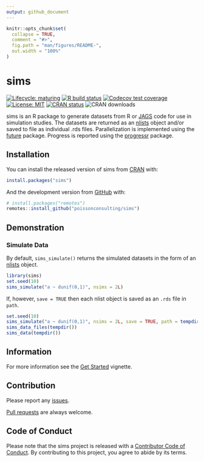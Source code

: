 ```yaml
---
output: github_document
---
```


<!-- README.md is generated from README.Rmd. Please edit that file -->

```r
knitr::opts_chunk$set(
  collapse = TRUE,
  comment = "#>",
  fig.path = "man/figures/README-",
  out.width = "100%"
)
```
# sims

<!-- badges: start -->
[![Lifecycle: maturing](https://img.shields.io/badge/lifecycle-maturing-blue.svg)](https://www.tidyverse.org/lifecycle/#maturing)
[![R build status](https://github.com/poissonconsulting/sims/workflows/R-CMD-check/badge.svg)](https://github.com/poissonconsulting/sims/actions)
[![Codecov test coverage](https://codecov.io/gh/poissonconsulting/sims/branch/master/graph/badge.svg)](https://codecov.io/gh/poissonconsulting/sims?branch=master)
[![License: MIT](https://img.shields.io/badge/License-MIT-green.svg)](https://opensource.org/licenses/MIT)
[![CRAN status](https://www.r-pkg.org/badges/version/sims)](https://cran.r-project.org/package=sims)
![CRAN downloads](http://cranlogs.r-pkg.org/badges/sims)
<!-- badges: end -->

sims is an R package to generate datasets from R or [JAGS](http://mcmc-jags.sourceforge.net) code for use in simulation studies.
The datasets are returned as an [nlists](https://github.com/poissonconsulting/nlist) object and/or saved to file as individual .rds files.
Parallelization is implemented using the  [future](https://github.com/HenrikBengtsson/future) package.
Progress is reported using the [progressr](https://github.com/HenrikBengtsson/progressr) package.

## Installation

You can install the released version of sims from [CRAN](https://CRAN.R-project.org) with:

``` r
install.packages("sims")
```

And the development version from [GitHub](https://github.com/poissonconsulting/sims) with:

``` r
# install.packages("remotes")
remotes::install_github("poissonconsulting/sims")
```

## Demonstration

### Simulate Data

By default, `sims_simulate()` returns the simulated datasets in the form of an [nlists](https://github.com/poissonconsulting/nlist) object.

```r
library(sims)
set.seed(10)
sims_simulate("a ~ dunif(0,1)", nsims = 2L)
```

If, however, `save = TRUE` then each nlist object is saved as an `.rds` file in `path`.
```r
set.seed(10)
sims_simulate("a ~ dunif(0,1)", nsims = 2L, save = TRUE, path = tempdir(), exists = NA)
sims_data_files(tempdir())
sims_data(tempdir())
```

## Information

For more information see the [Get Started](https://poissonconsulting.github.io/sims/articles/sims.html) vignette.

## Contribution

Please report any [issues](https://github.com/poissonconsulting/sims/issues).

[Pull requests](https://github.com/poissonconsulting/sims/pulls) are always welcome.

## Code of Conduct

Please note that the sims project is released with a [Contributor Code of Conduct](https://contributor-covenant.org/version/2/0/CODE_OF_CONDUCT.html). By contributing to this project, you agree to abide by its terms.

